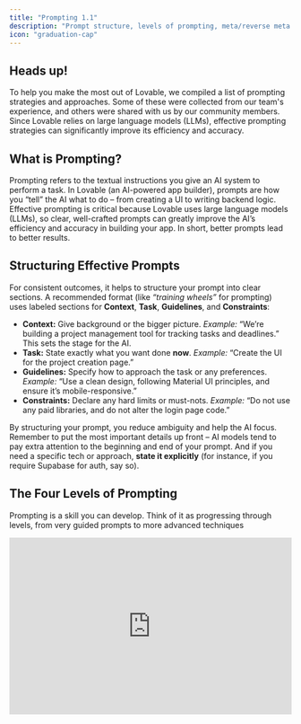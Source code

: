 ```yaml
---
title: "Prompting 1.1"
description: "Prompt structure, levels of prompting, meta/reverse meta prompting, and foundational tactics with examples."
icon: "graduation-cap"
---
```


## Heads up!

To help you make the most out of Lovable, we compiled a list of prompting strategies and approaches. Some of these were collected from our team's experience, and others were shared with us by our community members. Since Lovable relies on large language models (LLMs), effective prompting strategies can significantly improve its efficiency and accuracy.

## What is Prompting?

Prompting refers to the textual instructions you give an AI system to perform a task​. In Lovable (an AI-powered app builder), prompts are how you “tell” the AI what to do – from creating a UI to writing backend logic. Effective prompting is critical because Lovable uses large language models (LLMs), so clear, well-crafted prompts can greatly improve the AI’s efficiency and accuracy in building your app​. In short, better prompts lead to better results.

## Structuring Effective Prompts

For consistent outcomes, it helps to structure your prompt into clear sections. A recommended format (like _“training wheels”_ for prompting) uses labeled sections for **Context**, **Task**, **Guidelines**, and **Constraints**​:

- **Context:** Give background or the bigger picture. _Example:_ “We’re building a project management tool for tracking tasks and deadlines.” This sets the stage for the AI.
- **Task:** State exactly what you want done **now**. _Example:_ “Create the UI for the project creation page.”
- **Guidelines:** Specify how to approach the task or any preferences. _Example:_ “Use a clean design, following Material UI principles, and ensure it’s mobile-responsive.”
- **Constraints:** Declare any hard limits or must-nots. _Example:_ “Do not use any paid libraries, and do not alter the login page code.”

By structuring your prompt, you reduce ambiguity and help the AI focus. Remember to put the most important details up front – AI models tend to pay extra attention to the beginning and end of your prompt. And if you need a specific tech or approach, **state it explicitly** (for instance, if you require Supabase for auth, say so)​.

## The Four Levels of Prompting

Prompting is a skill you can develop. Think of it as progressing through levels, from very guided prompts to more advanced techniques​

<iframe width="100%" height="315" src="https://www.youtube.com/embed/IqWfKj4mUIo?si=aHVQNRgD8xF7EW06" title="YouTube video player" frameborder="0" allow="accelerometer; autoplay; clipboard-write; encrypted-media; gyroscope; picture-in-picture; web-share" referrerpolicy="strict-origin-when-cross-origin" allowfullscreen />

### Training Wheels Prompting

This is a highly structured approach, great for beginners. You clearly label sections (as above) to ensure nothing is missed​. It might feel verbose, but it leaves little room for misunderstanding.

_Example (Training Wheels prompt):_

<Info>
  **Context**

  We are developing an e-commerce platform for eco-friendly products.

  **Task**

  Create a product listing page with filters for category and price.

  **Guidelines**

  Make the UI clean and modern, using Tailwind CSS for styling. Include sample product data for testing.

  **Constraints**

  Use Supabase for the database. Do not include any payment functionality yet.
</Info>

This prompt gives the AI context about the project, the specific task, guidance on style/tech, and constraints on scope. It’s explicit and easy for the AI to follow.

### No Training Wheels

Once you’re comfortable, you can drop the section labels and write in a more conversational tone – but still remain clear and organized​. Essentially, you’ll include the same information (context, task, etc.) but in paragraph form. This feels more natural while still guiding the AI.

_Example (No Training Wheels prompt):_

<Info>
  I’m building an e-commerce web app with a Supabase backend. Right now, I need you to create a **product listing page** for eco-friendly products. It should have a clean, modern UI (using Tailwind CSS) with filters for category and price. Please make sure to use dummy data for now, and **don’t add any payment features yet**.
</Info>

This reads more like how you’d explain the task to a colleague, but it’s still specific about the requirements and limitations (notice we still mentioned the tech stack and the “no payments” constraint, just without formal headings).

### Meta Prompting

Meta prompting means asking the **AI to help improve your prompts**. You use AI on itself. For example, you might provide a draft prompt and then ask, _“Can you rewrite this prompt to be more concise and detailed?”_. This leverages the AI’s strength in language to refine your instructions before execution. It’s like getting a second pair of eyes on your prompt.

Use meta prompting when you feel your instruction could be better but you’re not sure how to improve it. The AI might respond with a cleaned-up, more precise version of your request. You can then use that improved prompt to get the actual work done.​

Example (Meta prompt request):

<Info>
  **User:** Rewrite this prompt to be more clear and specific – \_“Create a secure login page in React using Supabase.”\_​

  \
  **AI (improved prompt):** ********_“Implement a secure login page in React using Supabase authentication. Include fields for email and password, handle error messages for failed logins, and ensure you properly store JWTs for session management.”_********
</Info>

Here the AI elaborated the prompt, adding details (like error handling) that make the instruction more robust. Meta prompting is a powerful way to polish your commands.

### Reverse Meta Prompting

Reverse meta prompting flips the script: now you ask the AI to **summarize what it did and turn it into a prompt for future use**​. This is especially handy for debugging or recurring tasks. After the AI solves a problem, you can have it generate a prompt that would reproduce that solution or avoid the issue next time. Essentially, the AI documents the process for you.

Example (Reverse Meta prompt):

<Info>
  After fixing an authentication bug, you might say: \_“Summarize the errors we encountered setting up JWT auth and how we resolved them. Based on that, create a prompt I can use next time to set up authentication correctly.”\_​. The AI could output a concise recap of the bug and a step-by-step prompt for avoiding it in the future. This turns lessons learned into reusable prompts.
</Info>

Reverse meta prompting is great for building your own library of “recipes” – the AI helps you formalize solutions so you can apply them again.

## Additional Prmpting tips

### Be specific, avoid vagueness

Vague prompts lead to vague results. Always clarify _what_ you want and _how_.

<Warning>
  **DON'T**:

  ```
  Make this app better.
  ```

  **Another example:**

  ```
  Create a form for user input
  ```
</Warning>

<Check>
  **DO**:

  The latter gives clear direction on scope and expected outcome.

  ```
  Refactor the app to clean up unused components and improve performance, without changing UI or functionality.
  ```

  **Another example:**

  ```
  Create a user registration form with fields for username, email, and password and include a submit button.
  ```
</Check>

### Incremental prompting

It’s usually best to tackle complex projects in pieces rather than one giant prompt. Lovable responds well to an iterative approach.

<Warning>
  **DON'T**:

  ```
  Build a CRM app with Supabase, auth, Google Sheets export, and data enrichment.
  ```
</Warning>

<Check>
  **DO**:

  This step-by-step progression​​ helps the AI stay focused and accurate, and you can catch issues early:

  ```
  Set up a Supabase-connected CRM backend.
  ```

  ```
  Great! Could you please add a secure authentication flow with user roles?
  ```

  ```
  Thank you! The next step is to integrate Google Sheets to export records.
  ```

  **Another example:**

  ```
  Set up a database schema for user information.
  ```

  ```
  Develop an API endpoint to retrieve user data please
  ```
</Check>

### Include Constraints and Requirements

Don’t shy away from spelling out constraints. If something _must_ or _must not_ be done, say so.

<Note>
  **Adding constraints**

  ```
  Create a simple to-do app with a maximum of 3 tasks visible at a time.
  Include the ability to add, edit, and delete tasks.
  ```

  ```
  Optimize this code, but ensure the UI and core functionality remain unchanged. Document each change you make.
  ```

  ```
  Use at most 3 API calls for this, and ensure no external library is required.
  ```

  ```
  The page should display a maximum of 3 tasks at a time.
  ```

  Such limits keep the AI from over-engineering. Adding a constraint like a max number of items or a performance target can focus the AI on what’s important​.
</Note>

### Avoid ambiguity in wording

If a term could be interpreted in different ways, clarify it. The clearer you are, the less the AI has to guess.

<Warning>
  **DON'T**:

  ```
  Add a profile feature
  ```

  ```
  Support notifications
  ```
</Warning>

<Check>
  **DO**:

  The latter gives clear direction on scope and expected outcome.

  ```
  Add a user profile page with fields X, Y, Z.
  ```

  ```
  Send an email notification on form submission.
  ```
</Check>

### Mind your tone and courtesy

While it doesn’t change functionality, a polite tone can sometimes yield better results​. Phrases like “please” or a respectful ask can add context and make the prompt a bit more descriptive, which can help the AI. For example,

<Info>
  _Please refrain from modifying the homepage, focus only on the dashboard component._
</Info>

This reads as polite, and it explicitly tells the AI what not to do. It’s not about the AI’s feelings – it’s about packing in detail. (Plus, it never hurts to be nice​\\\\\\!)

### Use formatting to your advantage

Structure lists or steps when appropriate. If you want the AI to output a list or follow a sequence, enumerate them in the prompt. By numbering steps, you hint the AI to respond in kind.

<Note>
  ```
  Let's think through the process of setting up a secure authentication system:
  1. What are the necessary components?
  2. How should they interact?
  3. Provide the implementation code.
  ```

  <Info>
    _First, explain the approach. Second, show the code. Third, give a test example._
  </Info>
</Note>

### Leverage examples or references

If you have a target design or code style, mention it or provide an example. Providing an example (image or code snippet) gives the AI a concrete reference to emulate.

<Note>
  **Setting the context**

  ```
  We are building a project management tool that helps teams track their tasks.
  This tool should have features like:
   - user authentication
   - project creation
   - task assignments
   - reporting
  
  Now, for the first task, create the UI for project creation.
  ```

  **Another example:**

  ```
  I need a CRM app with Supabase integration and a secure auth flow. Start by setting up the backend.
  ```

  **Another example:**

  ```
  We are developing an e-commerce platform focusing on eco-friendly products. Generate a product listing page with filters for category and price.
  ```
</Note>

### Using image prompts

Lovable even allows image uploads with your prompt, so you can show a design and say “match this style”.

There are two main approaches here. The first one is a simple prompting approach.

<Note>
  **Simple image upload prompting**

  You can upload an image and then add an example prompt like this:

  ```
  Create and implement a UI that looks as similar as possible to the image attached.
  ```

  ```
  This screenshot shows a layout issue on mobile. Adjust margins and padding to make it responsive while keeping the same design structure.
  ```
</Note>

Or, you can help AI better understand the content of the image and some additional specifics about it. Excellent results can be achieved by adding specific instructions to the image uploaded. While the image is worth a thousand words, adding a couple of your own to describe desired functionality can go a long way - especially since interactions cannot always be obvious from a static image.

<Note>
  **Image prompting with detailed instructions**

  ```
  I want you to create the app as similar as possible to the one shown in this screenshot.
  It's essentially a kanban clone.
  It should have the ability to add new cards (tickets) in each column, have the ability to change the order of those tickets within a single column, and even move those cards between columns.
  Feel free to use the Pangea home dnd npm package for drag-and-drop functionality.
  ```
</Note>

### Feedback integration

Review the AI’s output and provide specific feedback for refinements.

<Note>
  ```
  The login form looks good, but please add validation for the email field to ensure it contains a valid email address.
  ```
</Note>

### Emphasizing Accessibility

Encourage the generation of code that adheres to accessibility standards and modern best practices. This ensures that the output is not only functional but also user-friendly and compliant with accessibility guidelines.

<Note>
  ```
  Generate a React component for a login form that follows accessibility best practices, including appropriate ARIA labels and keyboard navigation support.
  ```
</Note>

### Predefined Components and Libraries

Specify the use of certain UI libraries or components to maintain consistency and efficiency in your project.  This directs the AI to utilize specific tools, ensuring compatibility and a uniform design language across your application.

<Note>
  ```
  Create a responsive navigation bar using the shadcn/ui library with Tailwind CSS for styling.
  ```

  ### 
</Note>

### Multilingual Prompting

When working in a multilingual environment, specify the desired language for both code comments and documentation. This ensures that the generated content is accessible to team members who speak different languages, enhancing collaboration.

<Note>
  ```
  Generate a Python script that calculates the Fibonacci sequence. Provide comments and documentation in French.
  ```
</Note>

### Defining Project Structure and File Management

Clearly outline the project structure, including file names and paths, to ensure organized and maintainable code generation. This provides clarity on where new components should reside within the project, maintaining a coherent file organization.

<Note>
  ```
  Create a new React component named 'UserProfile' and save it as 'components/user-profile.tsx'. Ensure it includes a profile picture, username, and bio section.
  ```
</Note>

## Applying These Strategies in Different Tools

The prompting principles above apply not just in Lovable’s chat, but anywhere you interact with AI or automation tools:

### In Lovable's Builder

You’ll primarily use these prompts in the Lovable chat interface to build and refine your app.

1. Start with a broad project prompt, then iterate feature by feature.
2. Use Chat-Only mode when you need to discuss or debug without changing code.

### W[******ith make.com or n8n (workflow automation)******](http://make.com)

You might not prompt these platforms in natural language the same way, but designing an automation **still benefits from clear AI instructions**.

For instance, you can have Lovable generate integration logic:

<Info>
  [**_When a form is submitted, send the data to a Make.com webhook for Slack notification._**](http://Make.com)
</Info>

In fact, Lovable can help set up automation by integrating with webhooks. If your app needs to hand off tasks (like sending emails, updating a CRM), you can prompt Lovable to use Make or n8n.

<Info>
  [**_After a user signs up in the app, trigger a Make.com workflow that creates a record in Salesforce._**](http://Make.com)
</Info>

Lovable will write the code to call that webhook or API. Keeping the prompt structured ensures the AI knows exactly how to connect Lovable with those external services.

### **Edge cases and external integrations**

Lovable integrates with many services (Stripe, GitHub, Supabase, etc.). When prompting for these, treat the integration details as part of your **Context/Constraints**. For example,

<Info>
  _Connect the form to Stripe (test mode) for payments. On success, redirect to /thank-you._
</Info>

Be clear about what external services should do. The same goes for using n8n (self-hosted automation) – you might write,

<Info>
  _Send a POST request to the n8n webhook URL after form submission, and wait for its response to show a confirmation message._
</Info>

Clarity here is key so the AI produces the correct calls.

## Summary

- Strong prompting is about **clarity, structure, and context**. Whether you’re telling Lovable to build a feature, or orchestrating a [Make.com](http://Make.com) scenario, the goal is to paint a picture of what you want.
- Start with structured prompts if you’re unsure, and evolve to more conversational style as you gain confidence.
- Use meta techniques to improve and learn from each interaction.
- With practice, you’ll guide the AI like an extension of your dev team – and it will feel natural to get exactly the output you need.

Happy prompting\\\\\\!